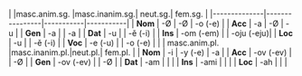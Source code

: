 |              |masc.anim.sg. |masc.inanim.sg.| neut.sg.| fem.sg. |
|--------------|----------------|-----------|-----------|
| **Nom**      | -Ø             | -Ø        | -o (-e)   |
| **Acc**      | -a             | -Ø        | -u        |
| **Gen**      | -a             |           | -a        |
| **Dat**      | -u             |           | -ě (-i)   |
| **Ins**      | -om (-em)      |           | -oju (-eju)|
| **Loc**      | -u             |           | -ě (-i)   |
| **Voc**      | -e (-u)        |           | -o (-e)   |
|              | masc.anim.pl.  |masc.inanim.pl.|neut.pl.| fem.pl. |
| **Nom**      | -i             | -y (-e)   | -a        |
| **Acc**      | -ov (-ev)      |           | -Ø        |
| **Gen**      | -ov (-ev)      |           | -Ø        |
| **Dat**      | -am            |           |           |
| **Ins**      | -ami           |           |           |
| **Loc**      | -ah            |           |           |
<!-- TODO the table is not true. It is necessary to finalize. Original: http://steen.free.fr/interslavic/nouns.html -->